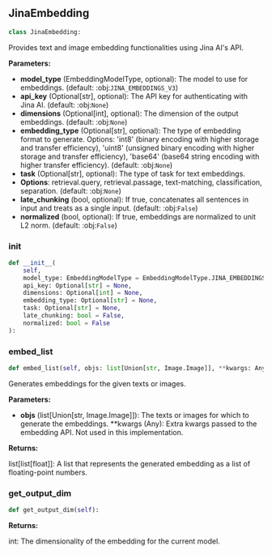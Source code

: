 <a id="camel.embeddings.jina_embedding"></a>

<a id="camel.embeddings.jina_embedding.JinaEmbedding"></a>

## JinaEmbedding

```python
class JinaEmbedding:
```

Provides text and image embedding functionalities using Jina AI's API.

**Parameters:**

- **model_type** (EmbeddingModelType, optional): The model to use for embeddings. (default: :obj:`JINA_EMBEDDINGS_V3`)
- **api_key** (Optional[str], optional): The API key for authenticating with Jina AI. (default: :obj:`None`)
- **dimensions** (Optional[int], optional): The dimension of the output embeddings. (default: :obj:`None`)
- **embedding_type** (Optional[str], optional): The type of embedding format to generate. Options: 'int8' (binary encoding with higher storage and transfer efficiency), 'uint8' (unsigned binary encoding with higher storage and transfer efficiency), 'base64' (base64 string encoding with higher transfer efficiency). (default: :obj:`None`)
- **task** (Optional[str], optional): The type of task for text embeddings.
- **Options**: retrieval.query, retrieval.passage, text-matching, classification, separation. (default: :obj:`None`)
- **late_chunking** (bool, optional): If true, concatenates all sentences in input and treats as a single input. (default: :obj:`False`)
- **normalized** (bool, optional): If true, embeddings are normalized to unit L2 norm. (default: :obj:`False`)

<a id="camel.embeddings.jina_embedding.JinaEmbedding.__init__"></a>

### __init__

```python
def __init__(
    self,
    model_type: EmbeddingModelType = EmbeddingModelType.JINA_EMBEDDINGS_V3,
    api_key: Optional[str] = None,
    dimensions: Optional[int] = None,
    embedding_type: Optional[str] = None,
    task: Optional[str] = None,
    late_chunking: bool = False,
    normalized: bool = False
):
```

<a id="camel.embeddings.jina_embedding.JinaEmbedding.embed_list"></a>

### embed_list

```python
def embed_list(self, objs: list[Union[str, Image.Image]], **kwargs: Any):
```

Generates embeddings for the given texts or images.

**Parameters:**

- **objs** (list[Union[str, Image.Image]]): The texts or images for which to generate the embeddings. **kwargs (Any): Extra kwargs passed to the embedding API. Not used in this implementation.

**Returns:**

  list[list[float]]: A list that represents the generated embedding
as a list of floating-point numbers.

<a id="camel.embeddings.jina_embedding.JinaEmbedding.get_output_dim"></a>

### get_output_dim

```python
def get_output_dim(self):
```

**Returns:**

  int: The dimensionality of the embedding for the current model.
